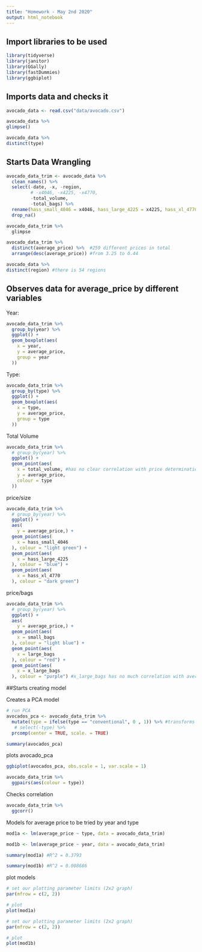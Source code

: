 ```yaml
---
title: "Homework - May 2nd 2020"
output: html_notebook
---
```

## Import libraries to be used
```r
library(tidyverse)
library(janitor)
library(GGally)
library(fastDummies)
library(ggbiplot)

```

## Imports data and checks it

```r
avocado_data <- read.csv("data/avocado.csv") 

avocado_data %>% 
glimpse()

avocado_data %>% 
distinct(type)

```

## Starts Data Wrangling

```r


avocado_data_trim <- avocado_data %>% 
  clean_names() %>% 
  select(-date, -x, -region, 
         # -x4046, -x4225, -x4770, 
         -total_volume,
         -total_bags) %>% 
  rename(hass_small_4046 = x4046, hass_large_4225 = x4225, hass_xl_4770 = x4770) %>% 
  drop_na()

avocado_data_trim %>% 
  glimpse

avocado_data_trim %>% 
  distinct(average_price) %>%  #259 different prices in total 
  arrange(desc(average_price)) #from 3.25 to 0.44

avocado_data %>% 
distinct(region) #there is 54 regions
```
## Observes data for average_price by different variables

Year:
```r
avocado_data_trim %>% 
  group_by(year) %>% 
  ggplot() +
  geom_boxplot(aes(
    x = year,
    y = average_price,
    group = year
  ))
```

Type:

```r
avocado_data_trim %>% 
  group_by(type) %>% 
  ggplot() +
  geom_boxplot(aes(
    x = type,
    y = average_price,
    group = type
  ))
```

Total Volume

```r
avocado_data_trim %>% 
  # group_by(year) %>% 
  ggplot() +
  geom_point(aes(
    x = total_volume, #has no clear correlation with price determination
    y = average_price,
    colour = type
  ))
```

price/size
```r
avocado_data_trim %>% 
  # group_by(year) %>% 
  ggplot() +
  aes(
    y = average_price,) +
  geom_point(aes(
    x = hass_small_4046
  ), colour = "light green") +
  geom_point(aes(
    x = hass_large_4225
  ), colour = "blue") +
  geom_point(aes(
    x = hass_xl_4770
  ), colour = "dark green") 
```

price/bags

```r
avocado_data_trim %>% 
  # group_by(year) %>% 
  ggplot() +
  aes(
    y = average_price,) +
  geom_point(aes(
    x = small_bags
  ), colour = "light blue") +
  geom_point(aes(
    x = large_bags
  ), colour = "red") +
  geom_point(aes(
    x = x_large_bags
  ), colour = "purple") #x_large_bags has no much correlation with average_price
```



##Starts creating model

Creates a PCA model

```r
# run PCA 
avocados_pca <- avocado_data_trim %>% 
  mutate(type = ifelse(type == "conventional", 0 , 1)) %>% #transforms type into binary variables to be use in pca model
   # select(-type) %>% 
  prcomp(center = TRUE, scale. = TRUE)

summary(avocados_pca)
```

plots avocado_pca

```r
ggbiplot(avocados_pca, obs.scale = 1, var.scale = 1)
```


```r
avocado_data_trim %>% 
  ggpairs(aes(colour = type))
```
Checks correlation
```r
avocado_data_trim %>% 
  ggcorr()
```
Models for average price to be tried by year and type
```r
mod1a <- lm(average_price ~ type, data = avocado_data_trim)

mod1b <- lm(average_price ~ year, data = avocado_data_trim)

summary(mod1a) #R^2 = 0.3793

summary(mod1b) #R^2 = 0.008686
```

plot models

```r
# set our plotting parameter limits (2x2 graph)
par(mfrow = c(2, 2)) 

# plot
plot(mod1a)
```

```r
# set our plotting parameter limits (2x2 graph)
par(mfrow = c(2, 2)) 

# plot
plot(mod1b)
```

